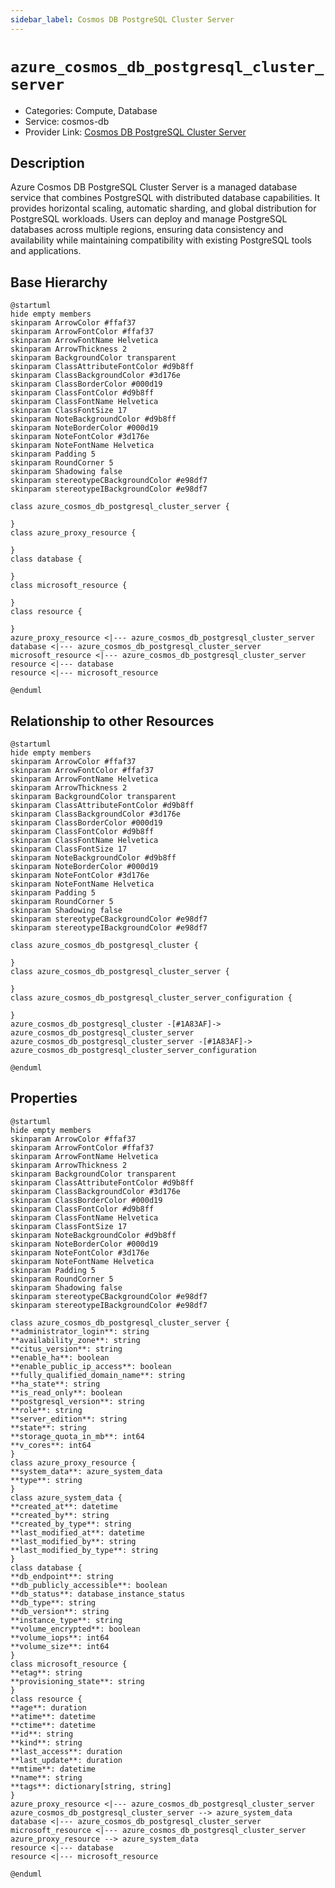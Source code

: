 ```yaml
---
sidebar_label: Cosmos DB PostgreSQL Cluster Server
---
```


# `azure_cosmos_db_postgresql_cluster_server`

- Categories: Compute, Database
- Service: cosmos-db
- Provider Link: [Cosmos DB PostgreSQL Cluster Server](https://learn.microsoft.com/en-us/azure/cosmos-db/postgresql/)

## Description

Azure Cosmos DB PostgreSQL Cluster Server is a managed database service that combines PostgreSQL with distributed database capabilities. It provides horizontal scaling, automatic sharding, and global distribution for PostgreSQL workloads. Users can deploy and manage PostgreSQL databases across multiple regions, ensuring data consistency and availability while maintaining compatibility with existing PostgreSQL tools and applications.

## Base Hierarchy

<ZoomPanPinch>

```kroki imgType="plantuml" imgAlt="Hierarchy of Cosmos DB PostgreSQL Cluster Server"
@startuml
hide empty members
skinparam ArrowColor #ffaf37
skinparam ArrowFontColor #ffaf37
skinparam ArrowFontName Helvetica
skinparam ArrowThickness 2
skinparam BackgroundColor transparent
skinparam ClassAttributeFontColor #d9b8ff
skinparam ClassBackgroundColor #3d176e
skinparam ClassBorderColor #000d19
skinparam ClassFontColor #d9b8ff
skinparam ClassFontName Helvetica
skinparam ClassFontSize 17
skinparam NoteBackgroundColor #d9b8ff
skinparam NoteBorderColor #000d19
skinparam NoteFontColor #3d176e
skinparam NoteFontName Helvetica
skinparam Padding 5
skinparam RoundCorner 5
skinparam Shadowing false
skinparam stereotypeCBackgroundColor #e98df7
skinparam stereotypeIBackgroundColor #e98df7

class azure_cosmos_db_postgresql_cluster_server {

}
class azure_proxy_resource {

}
class database {

}
class microsoft_resource {

}
class resource {

}
azure_proxy_resource <|--- azure_cosmos_db_postgresql_cluster_server
database <|--- azure_cosmos_db_postgresql_cluster_server
microsoft_resource <|--- azure_cosmos_db_postgresql_cluster_server
resource <|--- database
resource <|--- microsoft_resource

@enduml
```

</ZoomPanPinch>

## Relationship to other Resources

<ZoomPanPinch>

```kroki imgType="plantuml" imgAlt="Diagram of Cosmos DB PostgreSQL Cluster Server resource relationships"
@startuml
hide empty members
skinparam ArrowColor #ffaf37
skinparam ArrowFontColor #ffaf37
skinparam ArrowFontName Helvetica
skinparam ArrowThickness 2
skinparam BackgroundColor transparent
skinparam ClassAttributeFontColor #d9b8ff
skinparam ClassBackgroundColor #3d176e
skinparam ClassBorderColor #000d19
skinparam ClassFontColor #d9b8ff
skinparam ClassFontName Helvetica
skinparam ClassFontSize 17
skinparam NoteBackgroundColor #d9b8ff
skinparam NoteBorderColor #000d19
skinparam NoteFontColor #3d176e
skinparam NoteFontName Helvetica
skinparam Padding 5
skinparam RoundCorner 5
skinparam Shadowing false
skinparam stereotypeCBackgroundColor #e98df7
skinparam stereotypeIBackgroundColor #e98df7

class azure_cosmos_db_postgresql_cluster {

}
class azure_cosmos_db_postgresql_cluster_server {

}
class azure_cosmos_db_postgresql_cluster_server_configuration {

}
azure_cosmos_db_postgresql_cluster -[#1A83AF]-> azure_cosmos_db_postgresql_cluster_server
azure_cosmos_db_postgresql_cluster_server -[#1A83AF]-> azure_cosmos_db_postgresql_cluster_server_configuration

@enduml
```

</ZoomPanPinch>

## Properties

<ZoomPanPinch>

```kroki imgType="plantuml" imgAlt="Diagram of Cosmos DB PostgreSQL Cluster Server data model"
@startuml
hide empty members
skinparam ArrowColor #ffaf37
skinparam ArrowFontColor #ffaf37
skinparam ArrowFontName Helvetica
skinparam ArrowThickness 2
skinparam BackgroundColor transparent
skinparam ClassAttributeFontColor #d9b8ff
skinparam ClassBackgroundColor #3d176e
skinparam ClassBorderColor #000d19
skinparam ClassFontColor #d9b8ff
skinparam ClassFontName Helvetica
skinparam ClassFontSize 17
skinparam NoteBackgroundColor #d9b8ff
skinparam NoteBorderColor #000d19
skinparam NoteFontColor #3d176e
skinparam NoteFontName Helvetica
skinparam Padding 5
skinparam RoundCorner 5
skinparam Shadowing false
skinparam stereotypeCBackgroundColor #e98df7
skinparam stereotypeIBackgroundColor #e98df7

class azure_cosmos_db_postgresql_cluster_server {
**administrator_login**: string
**availability_zone**: string
**citus_version**: string
**enable_ha**: boolean
**enable_public_ip_access**: boolean
**fully_qualified_domain_name**: string
**ha_state**: string
**is_read_only**: boolean
**postgresql_version**: string
**role**: string
**server_edition**: string
**state**: string
**storage_quota_in_mb**: int64
**v_cores**: int64
}
class azure_proxy_resource {
**system_data**: azure_system_data
**type**: string
}
class azure_system_data {
**created_at**: datetime
**created_by**: string
**created_by_type**: string
**last_modified_at**: datetime
**last_modified_by**: string
**last_modified_by_type**: string
}
class database {
**db_endpoint**: string
**db_publicly_accessible**: boolean
**db_status**: database_instance_status
**db_type**: string
**db_version**: string
**instance_type**: string
**volume_encrypted**: boolean
**volume_iops**: int64
**volume_size**: int64
}
class microsoft_resource {
**etag**: string
**provisioning_state**: string
}
class resource {
**age**: duration
**atime**: datetime
**ctime**: datetime
**id**: string
**kind**: string
**last_access**: duration
**last_update**: duration
**mtime**: datetime
**name**: string
**tags**: dictionary[string, string]
}
azure_proxy_resource <|--- azure_cosmos_db_postgresql_cluster_server
azure_cosmos_db_postgresql_cluster_server --> azure_system_data
database <|--- azure_cosmos_db_postgresql_cluster_server
microsoft_resource <|--- azure_cosmos_db_postgresql_cluster_server
azure_proxy_resource --> azure_system_data
resource <|--- database
resource <|--- microsoft_resource

@enduml
```

</ZoomPanPinch>
